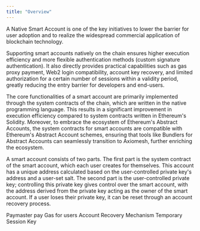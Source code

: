 ```yaml
---
title: "Overview"
---
```


A Native Smart Account is one of the key initiatives to lower the barrier for user adoption and to realize the widespread commercial application of blockchain technology.

Supporting smart accounts natively on the chain ensures higher execution efficiency and more flexible authentication methods (custom signature authentication). It also directly provides practical capabilities such as gas proxy payment, Web2 login compatibility, account key recovery, and limited authorization for a certain number of sessions within a validity period, greatly reducing the entry barrier for developers and end-users.

The core functionalities of a smart account are primarily implemented through the system contracts of the chain, which are written in the native programming language. This results in a significant improvement in execution efficiency compared to system contracts written in Ethereum's Solidity. Moreover, to embrace the ecosystem of Ethereum's Abstract Accounts, the system contracts for smart accounts are compatible with Ethereum's Abstract Account schemes, ensuring that tools like Bundlers for Abstract Accounts can seamlessly transition to Axiomesh, further enriching the ecosystem.

A smart account consists of two parts. The first part is the system contract of the smart account, which each user creates for themselves. This account has a unique address calculated based on the user-controlled private key's address and a user-set salt. The second part is the user-controlled private key; controlling this private key gives control over the smart account, with the address derived from the private key acting as the owner of the smart account. If a user loses their private key, it can be reset through an account recovery process.

<CardGroup cols={2}>
  <Card title="Paymaster pay Gas for users" icon="square-1" href="./paymaster">
    Paymaster pay Gas for users
  </Card>
  <Card title="Account Recovery" icon="square-2" href="./recovery">
    Account Recovery Mechanism
  </Card>
  <Card title="Session Key" icon="square-3" href="./session-key">
    Temporary Session Key
  </Card>
</CardGroup>